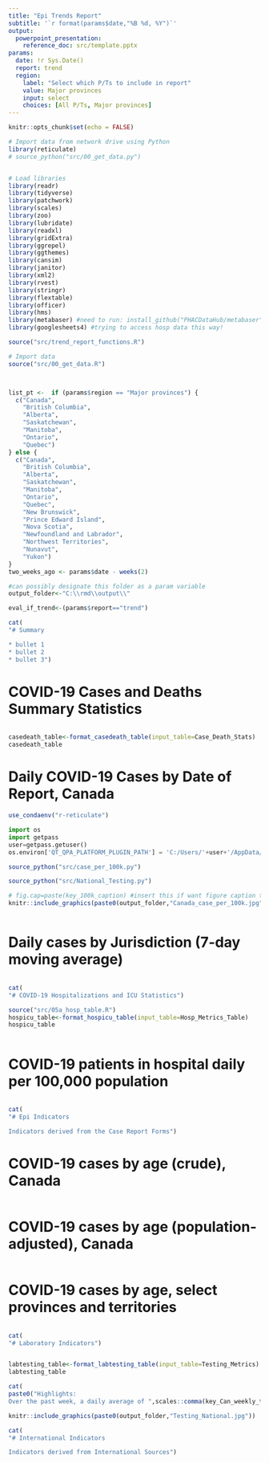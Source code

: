 ```yaml
---
title: "Epi Trends Report"
subtitle: '`r format(params$date,"%B %d, %Y")`'
output: 
  powerpoint_presentation:
    reference_doc: src/template.pptx
params:
  date: !r Sys.Date()
  report: trend
  region:
    label: "Select which P/Ts to include in report"
    value: Major provinces
    input: select
    choices: [All P/Ts, Major provinces]        
---
```

```r
knitr::opts_chunk$set(echo = FALSE)

# Import data from network drive using Python
library(reticulate)
# source_python("src/00_get_data.py")


# Load libraries
library(readr)
library(tidyverse)
library(patchwork)
library(scales)
library(zoo)
library(lubridate)
library(readxl)
library(gridExtra)
library(ggrepel)
library(ggthemes)
library(cansim)
library(janitor)
library(xml2)
library(rvest)
library(stringr)
library(flextable)
library(officer)
library(hms)
library(metabaser) #need to run: install_github("PHACDataHub/metabaser") to install this package (https://github.com/PHACDataHub/metabaser for more info)
library(googlesheets4) #trying to access hosp data this way!

source("src/trend_report_functions.R")

# Import data
source("src/00_get_data.R")



list_pt <-  if (params$region == "Major provinces") {
  c("Canada",
    "British Columbia",
    "Alberta",
    "Saskatchewan",
    "Manitoba",
    "Ontario",
    "Quebec")
} else {
  c("Canada",
    "British Columbia",
    "Alberta",
    "Saskatchewan",
    "Manitoba",
    "Ontario",
    "Quebec",
    "New Brunswick",
    "Prince Edward Island",
    "Nova Scotia",
    "Newfoundland and Labrador",
    "Northwest Territories",
    "Nunavut",
    "Yukon")
}
two_weeks_ago <- params$date - weeks(2)

#can possibly designate this folder as a param variable
output_folder<-"C:\\rmd\\output\\"

eval_if_trend<-(params$report=="trend")
```


```r
cat(
"# Summary

* bullet 1
* bullet 2
* bullet 3")
```

# COVID-19 Cases and Deaths Summary Statistics

```r
```

```r
casedeath_table<-format_casedeath_table(input_table=Case_Death_Stats)
casedeath_table
```


# Daily COVID-19 Cases by Date of Report, Canada

```r
use_condaenv("r-reticulate")
```


```python
import os
import getpass
user=getpass.getuser()
os.environ['QT_QPA_PLATFORM_PLUGIN_PATH'] = 'C:/Users/'+user+'/AppData/Local/r-miniconda/envs/r-reticulate/Library/plugins/platforms'
```

```r
source_python("src/case_per_100k.py")

```

```r
source_python("src/National_Testing.py")
```

```r
# fig.cap=paste(key_100k_caption) #insert this if want figure caption to text (still working this out so going back to python caption)
knitr::include_graphics(paste0(output_folder,"Canada_case_per_100k.jpg"))
```


```r
```

# Daily cases by Jurisdiction (7-day moving average)

```r
```

```r
cat(
"# COVID-19 Hospitalizations and ICU Statistics")
```

```r
source("src/05a_hosp_table.R")
hospicu_table<-format_hospicu_table(input_table=Hosp_Metrics_Table)
hospicu_table
```

```r
```

# COVID-19 patients in hospital daily per 100,000 population

```r
```

```r
cat(
"# Epi Indicators

Indicators derived from the Case Report Forms")
```

# COVID-19 cases by age (crude), Canada
```r
```

# COVID-19 cases by age (population-adjusted), Canada
```r
```

# COVID-19 cases by age, select provinces and territories
```r
```

```r
cat(
"# Laboratory Indicators")
```

```r
```

```r
labtesting_table<-format_labtesting_table(input_table=Testing_Metrics)
labtesting_table
```

```r
cat(
paste0("Highlights:
Over the past week, a daily average of ",scales::comma(key_Can_weekly_tests/7)," tests have been performed for COVID-19 across Canada, for a total of ",scales::comma(key_Can_weekly_tests)," tests. The weekly percent positivity is ",key_Can_weekly_perc_positive))
```

```r
knitr::include_graphics(paste0(output_folder,"Testing_National.jpg"))
```

```r
cat(
"# International Indicators

Indicators derived from International Sources")
```


```r
```


